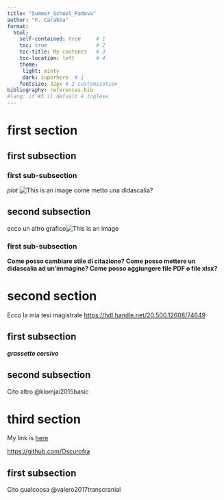 ```yaml
---
title: "Summer_School_Padova"
author: "F. Carabba"
format: 
  html:
    self-contained: true     # 1
    toc: true                # 2   
    toc-title: My contents   # 3
    toc-location: left       # 4
    theme:
     light: minty
     dark: superhero  # 1
    fontsize: 32px # 2 customization
bibliography: references.bib
#lang: it #5 il defualt è inglese
---
```



# first section

## first subsection

### first sub-subsection

*plot* ![This is an image](Picture/plot1.png) 
come metto una didascalia?

## second subsection

ecco un altro grafico![This is an image](Picture/plot25.png)


### first sub-subsection

**Come posso cambiare stile di citazione? Come posso mettere un didascalia ad un'immagine? Come posso aggiungere file PDF o file xlsx?**

# second section

Ecco la mia tesi magistrale <https://hdl.handle.net/20.500.12608/74649>

## first subsection

***grassetto corsivo***

## second subsection

Cito altro @klomjai2015basic

# third section

My link is [here](https://github.com/Oscurofra)

<https://github.com/Oscurofra>

## first subsection
Cito qualcoosa @valero2017transcranial


